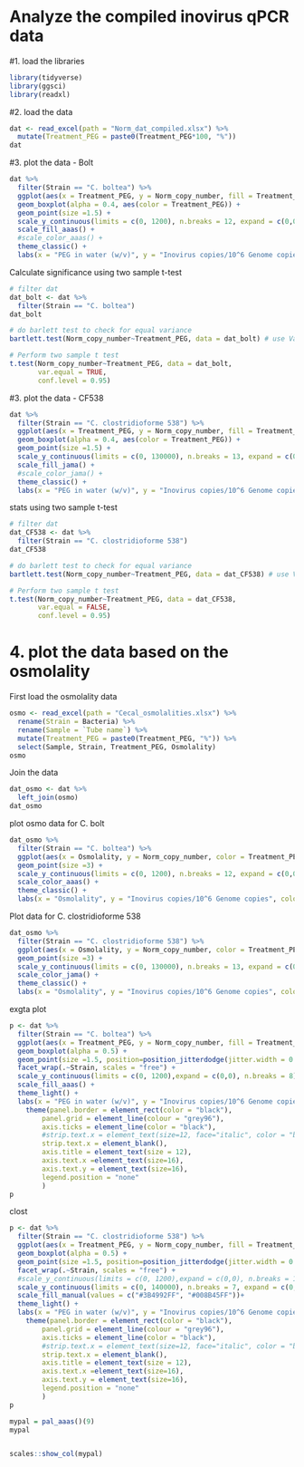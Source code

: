 # Analyze the compiled inovirus qPCR data

#1. load the libraries
```{r}
library(tidyverse)
library(ggsci)
library(readxl)
```

#2. load the data
```{r}
dat <- read_excel(path = "Norm_dat_compiled.xlsx") %>%
  mutate(Treatment_PEG = paste0(Treatment_PEG*100, "%"))
dat
```

#3. plot the data - Bolt
```{r}
dat %>%
  filter(Strain == "C. boltea") %>%
  ggplot(aes(x = Treatment_PEG, y = Norm_copy_number, fill = Treatment_PEG)) +
  geom_boxplot(alpha = 0.4, aes(color = Treatment_PEG)) +
  geom_point(size =1.5) +
  scale_y_continuous(limits = c(0, 1200), n.breaks = 12, expand = c(0,0)) +
  scale_fill_aaas() +
  #scale_color_aaas() +
  theme_classic() +
  labs(x = "PEG in water (w/v)", y = "Inovirus copies/10^6 Genome copies", fill = "PEG in water (w/v)")
```
Calculate significance using two sample t-test
```{r}
# filter dat
dat_bolt <- dat %>%
  filter(Strain == "C. boltea")
dat_bolt

# do barlett test to check for equal variance
bartlett.test(Norm_copy_number~Treatment_PEG, data = dat_bolt) # use Var.equal = TRUE

# Perform two sample t test
t.test(Norm_copy_number~Treatment_PEG, data = dat_bolt,
       var.equal = TRUE,
       conf.level = 0.95)

```



#3. plot the data - CF538
```{r}
dat %>%
  filter(Strain == "C. clostridioforme 538") %>%
  ggplot(aes(x = Treatment_PEG, y = Norm_copy_number, fill = Treatment_PEG)) +
  geom_boxplot(alpha = 0.4, aes(color = Treatment_PEG)) +
  geom_point(size =1.5) +
  scale_y_continuous(limits = c(0, 130000), n.breaks = 13, expand = c(0,0)) +
  scale_fill_jama() +
  #scale_color_jama() +
  theme_classic() +
  labs(x = "PEG in water (w/v)", y = "Inovirus copies/10^6 Genome copies", fill = "PEG in water (w/v)")
```
stats using two sample t-test
```{r}
# filter dat
dat_CF538 <- dat %>%
  filter(Strain == "C. clostridioforme 538")
dat_CF538

# do barlett test to check for equal variance
bartlett.test(Norm_copy_number~Treatment_PEG, data = dat_CF538) # use Var.equal = FALSE

# Perform two sample t test
t.test(Norm_copy_number~Treatment_PEG, data = dat_CF538,
       var.equal = FALSE,
       conf.level = 0.95)

```


# 4. plot the data based on the osmolality

First load the osmolality data
```{r}
osmo <- read_excel(path = "Cecal_osmolalities.xlsx") %>%
  rename(Strain = Bacteria) %>%
  rename(Sample = `Tube name`) %>%
  mutate(Treatment_PEG = paste0(Treatment_PEG, "%")) %>%
  select(Sample, Strain, Treatment_PEG, Osmolality)
osmo
```

Join the data
```{r}
dat_osmo <- dat %>%
  left_join(osmo)
dat_osmo
```

plot osmo data for C. bolt
```{r}
dat_osmo %>%
  filter(Strain == "C. boltea") %>%
  ggplot(aes(x = Osmolality, y = Norm_copy_number, color = Treatment_PEG)) +
  geom_point(size =3) +
  scale_y_continuous(limits = c(0, 1200), n.breaks = 12, expand = c(0,0)) +
  scale_color_aaas() +
  theme_classic() +
  labs(x = "Osmolality", y = "Inovirus copies/10^6 Genome copies", color = "PEG in water (w/v)")
```


Plot data for C. clostridioforme 538
```{r}
dat_osmo %>%
  filter(Strain == "C. clostridioforme 538") %>%
  ggplot(aes(x = Osmolality, y = Norm_copy_number, color = Treatment_PEG)) +
  geom_point(size =3) +
  scale_y_continuous(limits = c(0, 130000), n.breaks = 13, expand = c(0,0)) +
  scale_color_jama() +
  theme_classic() +
  labs(x = "Osmolality", y = "Inovirus copies/10^6 Genome copies", color = "PEG in water (w/v)")
```

exgta plot
```{r}
p <- dat %>%
  filter(Strain == "C. boltea") %>%
  ggplot(aes(x = Treatment_PEG, y = Norm_copy_number, fill = Treatment_PEG)) +
  geom_boxplot(alpha = 0.5) +
  geom_point(size =1.5, position=position_jitterdodge(jitter.width = 0.2)) +
  facet_wrap(.~Strain, scales = "free") +
  scale_y_continuous(limits = c(0, 1200),expand = c(0,0), n.breaks = 8) +
  scale_fill_aaas() +
  theme_light() +
  labs(x = "PEG in water (w/v)", y = "Inovirus copies/10^6 Genome copies", fill = "PEG in water (w/v)") +
    theme(panel.border = element_rect(color = "black"),
        panel.grid = element_line(colour = "grey96"),
        axis.ticks = element_line(color = "black"),
        #strip.text.x = element_text(size=12, face="italic", color = "black"),
        strip.text.x = element_blank(),
        axis.title = element_text(size = 12),
        axis.text.x =element_text(size=16),
        axis.text.y = element_text(size=16),
        legend.position = "none"
        )
p
```

clost
```{r}
p <- dat %>%
  filter(Strain == "C. clostridioforme 538") %>%
  ggplot(aes(x = Treatment_PEG, y = Norm_copy_number, fill = Treatment_PEG)) +
  geom_boxplot(alpha = 0.5) +
  geom_point(size =1.5, position=position_jitterdodge(jitter.width = 0.2)) +
  facet_wrap(.~Strain, scales = "free") +
  #scale_y_continuous(limits = c(0, 1200),expand = c(0,0), n.breaks = 12) +
  scale_y_continuous(limits = c(0, 140000), n.breaks = 7, expand = c(0,0)) +
  scale_fill_manual(values = c("#3B4992FF", "#008B45FF"))+
  theme_light() +
  labs(x = "PEG in water (w/v)", y = "Inovirus copies/10^6 Genome copies", fill = "PEG in water (w/v)") +
    theme(panel.border = element_rect(color = "black"),
        panel.grid = element_line(colour = "grey96"),
        axis.ticks = element_line(color = "black"),
        #strip.text.x = element_text(size=12, face="italic", color = "black"),
        strip.text.x = element_blank(),
        axis.title = element_text(size = 12),
        axis.text.x =element_text(size=16),
        axis.text.y = element_text(size=16),
        legend.position = "none"
        )
p
```



```{r}
mypal = pal_aaas()(9)
mypal


scales::show_col(mypal)
```



